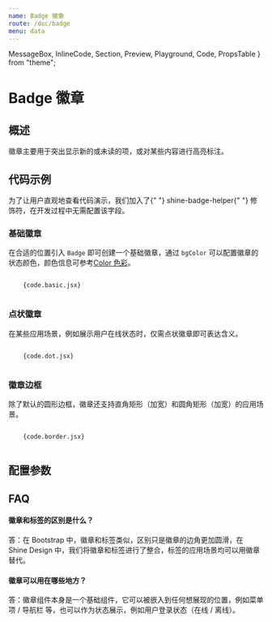 ```yaml
---
name: Badge 徽章
route: /doc/badge
menu: data
---
```


  MessageBox,
  InlineCode,
  Section,
  Preview,
  Playground,
  Code,
  PropsTable
} from "theme";

# Badge 徽章

## 概述

徽章主要用于突出显示新的或未读的项，或对某些内容进行高亮标注。

## 代码示例

<MessageBox messageType="info">
  为了让用户直观地查看代码演示，我们加入了{" "}
  <InlineCode>shine-badge-helper</InlineCode>{" "}
  修饰符，在开发过程中无需配置该字段。
</MessageBox>

### 基础徽章

在合适的位置引入 `Badge`  即可创建一个基础徽章，通过 `bgColor` 可以配置徽章的状态颜色，颜色信息可参考[Color 色彩](./color)。

<Section>
  <Preview>
    <Playground>
       <JsxParser {...code.basic} />
    </Playground>

  </Preview>
  <Code>
    {code.basic.jsx}
  </Code>
</Section>

### 点状徽章

在某些应用场景，例如展示用户在线状态时，仅需点状徽章即可表达含义。

<Section>
  <Preview>
    <Playground>
       <JsxParser {...code.dot} />
    </Playground>

  </Preview>
  <Code>
    {code.dot.jsx}
  </Code>
</Section>

### 徽章边框

除了默认的圆形边框，徽章还支持直角矩形（加宽）和圆角矩形（加宽）的应用场景。

<Section>
  <Preview>
    <Playground>
       <JsxParser {...code.border} />
    </Playground>

  </Preview>
  <Code>
    {code.border.jsx}
  </Code>
</Section>

## 配置参数

<PropsTable of={Badge} />

## FAQ

#### 徽章和标签的区别是什么？
答：在 Bootstrap 中，徽章和标签类似，区别只是徽章的边角更加圆滑，在 Shine Design 中，我们将徽章和标签进行了整合，标签的应用场景均可以用徽章替代。

#### 徽章可以用在哪些地方？
答：徽章组件本身是一个基础组件，它可以被嵌入到任何想展现的位置，例如菜单项 /  导航栏 等，也可以作为状态展示，例如用户登录状态（在线 / 离线）。
